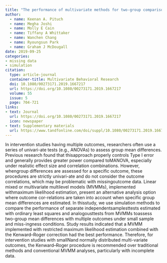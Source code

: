 ```yaml
---
title: "The performance of multivariate methods for two-group comparisons with small samples and incomplete data"
author: 
  - name: Keenan A. Pituch
  - name: Megha Joshi
  - name: Molly E Cain
  - name: Tiffany A Whittaker
  - name: Wanchen Chang
  - name: Ryoungsun Park
  - name: Graham J McDougall
date: 2019-09-25
categories:
- missing data
- simulation
citation: 
  type: article-journal
  container-title: Multivariate Behavioral Research
  doi: 10.1080/00273171.2019.1667217
  url: https://doi.org/10.1080/00273171.2019.1667217
  volume: 55
  issue: 5
  page: 704-721
links:
- text: Journal
  url: https://doi.org/10.1080/00273171.2019.1667217
  icon: newspaper
- text: Supplementary materials
  url: https://www.tandfonline.com/doi/suppl/10.1080/00273171.2019.1667217?scroll=top
---
```


In intervention studies having multiple outcomes, researchers often use a series of univari-ate tests (e.g., ANOVAs) to assess group mean differences. Previous research found that thisapproach properly controls Type I error and generally provides greater power compared toMANOVA, especially under realistic effect size and correlation combinations. However, whengroup differences are assessed for a specific outcome, these procedures are strictly univari-ate and do not consider the outcome correlations, which may be problematic with missingoutcome data. Linear mixed or multivariate multilevel models (MVMMs), implemented withmaximum likelihood estimation, present an alternative analysis option where outcome cor-relations are taken into account when specific group mean differences are estimated. In thisstudy, we use simulation methods to compare the performance of separate independentsamplesttests estimated with ordinary least squares and analogousttests from MVMMs toassess two-group mean differences with multiple outcomes under small sample and miss-ingness conditions. Study results indicated that a MVMM implemented with restricted maximum likelihood estimation combined with the Kenward–Roger correction had the best performance. Therefore, for intervention studies with smallNand normally distributed multi-variate outcomes, the Kenward–Roger procedure is recommended over traditional methods and conventional MVMM analyses, particularly with incomplete data.
